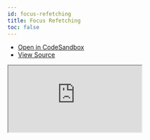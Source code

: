 ```yaml
---
id: focus-refetching
title: Focus Refetching
toc: false
---
```


- [Open in CodeSandbox](https://codesandbox.io/s/github/tannerlinsley/react-query/tree/v3/examples/focus-refetching)
- [View Source](https://github.com/tannerlinsley/react-query/tree/v3/examples/focus-refetching)

<iframe
  src="https://codesandbox.io/embed/github/tannerlinsley/react-query/tree/v3/examples/focus-refetching?autoresize=1&fontsize=14&theme=dark"
  title="tannerlinsley/react-query: focus-refetching"
  sandbox="allow-forms allow-modals allow-popups allow-presentation allow-same-origin allow-scripts"
  style={{
    width: '100%',
    height: '80vh',
    border: '0',
    borderRadius: 8,
    overflow: 'hidden',
    position: 'static',
    zIndex: 0,
  }}
></iframe>
